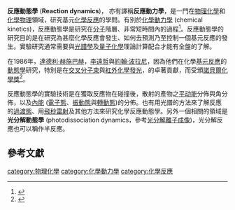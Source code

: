 '''反應動態學''' ('''Reaction dynamics''')， 亦有譯稱'''反應動力學'''，是一門在[[物理化學|物理化學]]和[[化學物理|化學物理]]領域，研究基元[[化學反應|化學反應]]的學問。有別於[[化學動力學|化學動力學]] (chemical kinetics)，反應動態學是研究在[[分子|分子]]階層、非常短時間內的過程<ref>{{cite book 
| last = Levine | first = Raphael 
| title = Molecular Reaction Dynamics 
| url = https://archive.org/details/molecularreactio00levi_0 | year = 2005 
| isbn = 0 521 84276 X 
| publisher = Cambridge University Press 
| location = Cambridge 
}}</ref>。反應動態學的研究目的是在研究為甚麼化學反應會發生、如何去預測乃至控制一個基元反應的發生。實驗研究通常需要與[[光譜學|光譜學]]及[[量子化學|量子化學]]理論計算配合才能有全盤的了解。

在1986年，[[達德利·赫施巴赫|達德利·赫施巴赫]]，[[李遠哲|李遠哲]]與[[約翰·波拉尼|約翰·波拉尼]]，因為他們在化學[[基元反應|基元反應]]的[[動態學|動態學]]研究，特別是在[[交叉分子束方法|交叉分子束]]與[[紅外光|紅外]][[化學發光|化學發光]]，的卓著貢獻，而受頒[[諾貝爾化學獎|諾貝爾化學獎]]<ref>{{cite web 
| title = The Nobel Prize in Chemistry 1986 
| publisher = Nobelprize.org 
| url = http://nobelprize.org/nobel_prizes/chemistry/laureates/1986/index.html 
| accessdate = 2008-10-06 
| archive-date = 2008-10-21 
| archive-url = https://web.archive.org/web/20081021033833/http://nobelprize.org/nobel_prizes/chemistry/laureates/1986/index.html 
| dead-url = no 
}}</ref>。

反應動態學的實驗技術是在獲取反應物在碰撞後，散射的產物之[[平动能|平动能]]分佈與角分佈，以及[[內能|內能]] ([[電子態|電子態]]、[[振動態|振動態]]與[[轉動態|轉動態]])的分佈。也有用光譜的方法來了解反應的[[過渡態|過渡態]]、用[[飛秒|飛秒]][[雷射|雷射]]及其他方法來研究化學反應動態學。另外一個相關的領域是'''光分解動態學''' (photodissociation dynamics，參考[[光分解離子成像|光分解離子成像]])，光分解反應也可以稱作半反應。

==參考文獻==
<references />

[[category:物理化學|category:物理化學]]
[[category:化學動力學|category:化學動力學]]
[[category:化學反應|category:化學反應]]